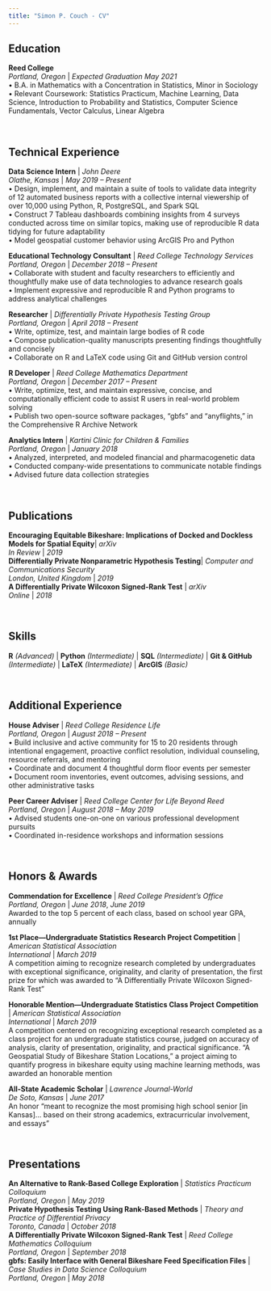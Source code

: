 ```yaml
---
title: "Simon P. Couch - CV"
---
```


<link rel="stylesheet" href="styles.css" type="text/css">

## Education
**Reed College**  
*Portland, Oregon* | *Expected Graduation May 2021*  
•  B.A. in Mathematics with a Concentration in Statistics, Minor in Sociology  
•  Relevant Coursework: Statistics Practicum, Machine Learning, Data Science, Introduction to Probability and Statistics, Computer Science Fundamentals, Vector Calculus, Linear Algebra  

<br>

## Technical Experience 
**Data Science Intern** | *John Deere*  
*Olathe, Kansas* | *May 2019 -- Present*  
•	Design, implement, and maintain a suite of tools to validate data integrity of 12 automated business reports with a collective internal viewership of over 10,000 using Python, R, PostgreSQL, and Spark SQL  
•	Construct 7 Tableau dashboards combining insights from 4 surveys conducted across time on similar topics, making use of reproducible R data tidying for future adaptability  
•	Model geospatial customer behavior using ArcGIS Pro and Python  

**Educational Technology Consultant** | *Reed College Technology Services*  
*Portland, Oregon* | *December 2018 -- Present*  
•	Collaborate with student and faculty researchers to efficiently and thoughtfully make use of data technologies to advance research goals  
•	Implement expressive and reproducible R and Python programs to address analytical challenges  

**Researcher** | *Differentially Private Hypothesis Testing Group*  
*Portland, Oregon* | *April 2018 -- Present*   
•	Write, optimize, test, and maintain large bodies of R code  
•	Compose publication-quality manuscripts presenting findings thoughtfully and concisely  
•	Collaborate on R and LaTeX code using Git and GitHub version control  

**R Developer** | *Reed College Mathematics Department*   
*Portland, Oregon* | *December 2017 -- Present*   
•	Write, optimize, test, and maintain expressive, concise, and computationally efficient code to assist R users in real-world problem solving  
•	Publish two open-source software packages, “gbfs” and “anyflights,” in the Comprehensive R Archive Network  

**Analytics Intern** | *Kartini Clinic for Children & Families*  
*Portland, Oregon* | *January 2018*  
•	Analyzed, interpreted, and modeled financial and pharmacogenetic data  
•	Conducted company-wide presentations to communicate notable findings  
•	Advised future data collection strategies   

<br>

## Publications 
**Encouraging Equitable Bikeshare: Implications of Docked and Dockless Models for Spatial Equity**| *arXiv*  
*In Review* | *2019*  
**Differentially Private Nonparametric Hypothesis Testing**| *Computer and Communications Security*  
*London, United Kingdom* | *2019*  
**A Differentially Private Wilcoxon Signed-Rank Test** | *arXiv*    
*Online* | *2018*  

<br>

## Skills 
**R** *(Advanced)* | **Python** *(Intermediate)* | **SQL** *(Intermediate)* | **Git & GitHub** *(Intermediate)* | **LaTeX** *(Intermediate)* | **ArcGIS** *(Basic)*

<br>

## Additional Experience  
**House Adviser** | *Reed College Residence Life *  
*Portland, Oregon* | *August 2018 -- Present*  
•	Build inclusive and active community for 15 to 20 residents through intentional engagement, proactive conflict resolution, individual counseling, resource referrals, and mentoring  
•	Coordinate and document 4 thoughtful dorm floor events per semester  
•	Document room inventories, event outcomes, advising sessions, and other administrative tasks  

**Peer Career Adviser** | *Reed College Center for Life Beyond Reed*  
*Portland, Oregon* | *August 2018 -- May 2019*  
•	Advised students one-on-one on various professional development pursuits  
•	Coordinated in-residence workshops and information sessions   

<br>

## Honors & Awards    
**Commendation for Excellence** | *Reed College President’s Office*  
*Portland, Oregon* | *June 2018*, *June 2019*  
Awarded to the top 5 percent of each class, based on school year GPA, annually 

**1st Place---Undergraduate Statistics Research Project Competition** | *American Statistical Association*  
*International* | *March 2019*  
A competition aiming to recognize research completed by undergraduates with exceptional significance, originality, and clarity of presentation, the first prize for which was awarded to “A Differentially Private Wilcoxon Signed-Rank Test”

**Honorable Mention---Undergraduate Statistics Class Project Competition** | *American Statistical Association*  
*International* | *March 2019*  
A competition centered on recognizing exceptional research completed as a class project for an undergraduate statistics course, judged on accuracy of analysis, clarity of presentation, originality, and practical significance. “A Geospatial Study of Bikeshare Station Locations,” a project aiming to quantify progress in bikeshare equity using machine learning methods, was awarded an honorable mention  

**All-State Academic Scholar** | *Lawrence Journal-World*  
*De Soto, Kansas* | *June 2017*  
An honor “meant to recognize the most promising high school senior [in Kansas]... based on their strong academics, extracurricular involvement, and essays"  

<br>

## Presentations 
**An Alternative to Rank-Based College Exploration** | *Statistics Practicum Colloquium*  
*Portland, Oregon* | *May 2019*    
**Private Hypothesis Testing Using Rank-Based Methods** | *Theory and Practice of Differential Privacy*  
*Toronto, Canada* | *October 2018*    
**A Differentially Private Wilcoxon Signed-Rank Test** | *Reed College Mathematics Colloquium*  
*Portland, Oregon* | *September 2018*  
**gbfs: Easily Interface with General Bikeshare Feed Specification Files** | *Case Studies in Data Science Colloquium*  
*Portland, Oregon* | *May 2018*  

<br>
